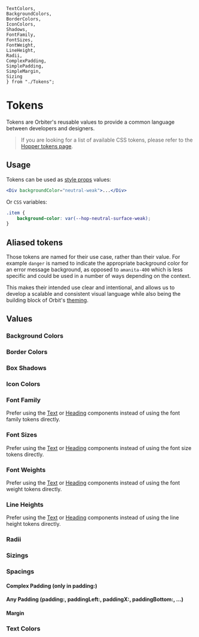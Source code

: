     TextColors,
    BackgroundColors,
    BorderColors,
    IconColors,
    Shadows,
    FontFamily,
    FontSizes,
    FontWeight,
    LineHeight,
    Radii,
    ComplexPadding,
    SimplePadding,
    SimpleMargin,
    Sizing
    } from "./Tokens";

<Meta
    title="Features/Tokens"
    id="tokens"
/>

# Tokens

Tokens are Orbiter's reusable values to provide a common language between developers and designers.


> If you are looking for a list of available CSS tokens, please refer to the [Hopper tokens page](https://hopper.workleap.design/tokens/getting-started/introduction).


## Usage

Tokens can be used as [style props](/docs/style-props--page) values:

```jsx
<Div backgroundColor="neutral-weak">...</Div>
```

Or `CSS` variables:

```css
.item {
    background-color: var(--hop-neutral-surface-weak);
}
```

## Aliased tokens

Those tokens are named for their use case, rather than their value. For example `danger` is named to indicate the appropriate background color for an error message background, as opposed to `amanita-400` which is less specific and could be used in a number of ways depending on the context.

This makes their intended use clear and intentional, and allows us to develop a scalable and consistent visual language while also being the building block of Orbit's [theming](/docs/theming--page).

## Values

### Background Colors

<TokenTable
    tokens={BackgroundColors.Semantic}
/>

### Border Colors

<TokenTable
    tokens={BorderColors.Semantic}
/>

### Box Shadows

<TokenTable
    tokens={Shadows.Semantic}
/>

### Icon Colors

<TokenTable
    tokens={IconColors.Semantic}
/>

### Font Family

Prefer using the [Text](/docs/text--size) or [Heading](/docs/heading--default-story#size) components instead of using the font family tokens directly.

<TokenTable
    tokens={FontFamily.Semantic}
/>

### Font Sizes

Prefer using the [Text](/docs/text--size) or [Heading](/docs/heading--default-story#size) components instead of using the font size tokens directly.

<TokenTable
    tokens={FontSizes.Semantic}
/>

### Font Weights

Prefer using the [Text](/docs/text--size) or [Heading](/docs/heading--default-story#size) components instead of using the font weight tokens directly.

<TokenTable
    tokens={FontWeight.Semantic}
/>

### Line Heights

Prefer using the [Text](/docs/text--size) or [Heading](/docs/heading--default-story#size) components instead of using the line height tokens directly.

<TokenTable
    tokens={LineHeight.Semantic}
/>

### Radii

<TokenTable
    tokens={Radii.Semantic}
/>

### Sizings

<TokenTable
    tokens={Sizing.Core}
/>

### Spacings

#### Complex Padding (only in padding:)

<TokenTable
    tokens={ComplexPadding.Semantic}
/>

#### Any Padding (padding:, paddingLeft:, paddingX:, paddingBottom:, ...)

<TokenTable
    tokens={SimplePadding.Semantic}
/>

#### Margin

<TokenTable
    tokens={SimpleMargin.Semantic}
/>

### Text Colors

<TokenTable
    tokens={TextColors.Semantic}
/>
